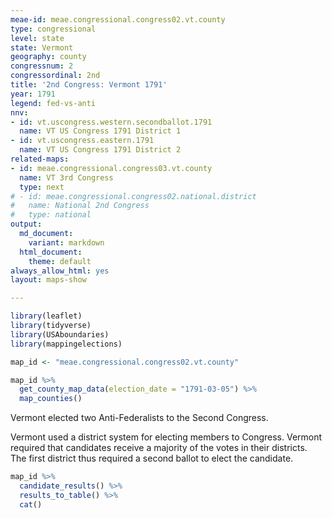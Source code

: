 ```yaml
---
meae-id: meae.congressional.congress02.vt.county
type: congressional
level: state
state: Vermont
geography: county
congressnum: 2
congressordinal: 2nd
title: '2nd Congress: Vermont 1791'
year: 1791
legend: fed-vs-anti
nnv:
- id: vt.uscongress.western.secondballot.1791
  name: VT US Congress 1791 District 1
- id: vt.uscongress.eastern.1791
  name: VT US Congress 1791 District 2
related-maps:
- id: meae.congressional.congress03.vt.county
  name: VT 3rd Congress
  type: next
# - id: meae.congressional.congress02.national.district
#   name: National 2nd Congress
#   type: national
output:
  md_document:
    variant: markdown
  html_document:
    theme: default
always_allow_html: yes
layout: maps-show

---
```


```r
library(leaflet)
library(tidyverse)
library(USAboundaries)
library(mappingelections)

map_id <- "meae.congressional.congress02.vt.county"
```

<div class="map">

```r
map_id %>%
  get_county_map_data(election_date = "1791-03-05") %>%  
  map_counties()
```

</div>

Vermont elected two Anti-Federalists to the Second Congress.

Vermont used a district system for electing members to Congress. Vermont required that candidates receive a majority of the votes in their districts. The first district thus required a second ballot to elect the candidate.

<div class="results-table">

```r
map_id %>%
  candidate_results() %>%
  results_to_table() %>%
  cat()
```

</div>
